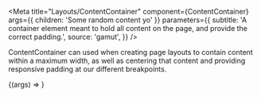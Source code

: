 
<Meta
  title="Layouts/ContentContainer"
  component={ContentContainer}
  args={{ children: 'Some random content yo' }}
  parameters={{
    subtitle:
      'A container element meant to hold all content on the page, and provide the correct padding.',
    source: 'gamut',
  }}
/>

ContentContainer can used when creating page layouts to contain content
within a maximum width, as well as centering that content and providing
responsive padding at our different breakpoints.

<Canvas>
  <Story name="Content Container">
    {(args) => <ContentContainer {...args} />}
  </Story>
</Canvas>

<Props story="Content Container" />
